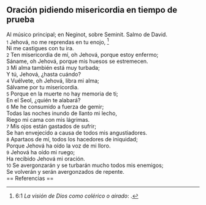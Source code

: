 == Oración pidiendo misericordia en tiempo de prueba ==

Al músico principal; en Neginot, sobre Seminit. Salmo de David.<br>
{{anchor|1}} <small>1</small> Jehová, no me reprendas en tu enojo, <ref>6:1 ''La visión de Dios como colérico o airado'': {{lib|LU|4|3|2}}.</ref><br>
Ni me castigues con tu ira.<br>
{{anchor|2}} <small>2</small> Ten misericordia de mí, oh Jehová, porque estoy enfermo;<br>
Sáname, oh Jehová, porque mis huesos se estremecen.<br>
{{anchor|3}} <small>3</small> Mi alma también está muy turbada;<br>
Y tú, Jehová, ¿hasta cuándo?<br>
{{anchor|4}} <small>4</small> Vuélvete, oh Jehová, libra mi alma;<br>
Sálvame por tu misericordia.<br>
{{anchor|5}} <small>5</small> Porque en la muerte no hay memoria de ti;<br>
En el Seol, ¿quién te alabará?<br>
{{anchor|6}} <small>6</small> Me he consumido a fuerza de gemir;<br>
Todas las noches inundo de llanto mi lecho,<br>
Riego mi cama con mis lágrimas.<br>
{{anchor|7}} <small>7</small> Mis ojos están gastados de sufrir;<br>
Se han envejecido a causa de todos mis angustiadores.<br>
{{anchor|8}} <small>8</small> Apartaos de mí, todos los hacedores de iniquidad;<br>
Porque Jehová ha oído la voz de mi lloro.<br>
{{anchor|9}} <small>9</small> Jehová ha oído mi ruego;<br>
Ha recibido Jehová mi oración.<br>
{{anchor|10}} <small>10</small> Se avergonzarán y se turbarán mucho todos mis enemigos;<br>
Se volverán y serán avergonzados de repente.<br>
== Referencias ==

<references />
